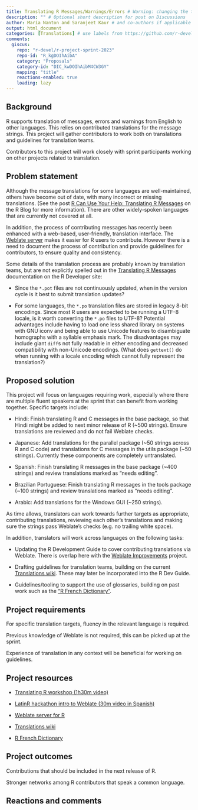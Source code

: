 ```yaml
---
title: Translating R Messages/Warnings/Errors # Warning: changing the title may create a new Discussions thread!
description: "" # Optional short description for post on Discussions
author: María Nanton and Saranjeet Kaur # and co-authors if applicable
output: html_document
categories: [Translations] # use labels from https://github.com/r-devel/r-project-sprint-2023/labels
comments:
  giscus: 
    repo: "r-devel/r-project-sprint-2023"
    repo-id: "R_kgDOIhAibA"
    category: "Proposals"
    category-id: "DIC_kwDOIhAibM4CW3GY"
    mapping: "title"
    reactions-enabled: true
    loading: lazy
---
```


```{=html}
<!-- 
This template is based on https://contributor.r-project.org/r-project-sprint-2023/projects/quartz-alpha-mask/.
The sections are provided as a guide and may not be appropriate to your proposal, feel free to skip or change sections.

Please label any R code chunks, especially those producing images.
-->
```
## Background

R supports translation of messages, errors and warnings from English to other languages. This relies on contributed translations for the message strings. This project will gather contributors to work both on translations and guidelines for translation teams.

Contributors to this project will work closely with sprint participants working on other projects related to translation.

## Problem statement

Although the message translations for some languages are well-maintained, others have become out of date, with many incorrect or missing translations. (See the post [R Can Use Your Help: Translating R Messages](https://blog.r-project.org/2022/07/25/r-can-use-your-help-translating-r-messages/index.html) on the R Blog for more information). There are other widely-spoken languages that are currently not covered at all.

In addition, the process of contributing messages has recently been enhanced with a web-based, user-friendly, translation interface. The [Weblate server](https://translate.rx.studio/projects/r-project/) makes it easier for R users to contribute. However there is a need to document the process of contribution and provide guidelines for contributors, to ensure quality and consistency.

Some details of the translation process are probably known by translation teams, but are not explicitly spelled out in the [Translating R Messages](https://developer.r-project.org/Translations30.html) documentation on the R Developer site:

- Since the `*.pot` files are not continuously updated, when in the version cycle is it best to submit translation updates?

- For some languages, the `*.po` translation files are stored in legacy 8-bit encodings. Since most R users are expected to be running a UTF-8 locale, is it worth converting the `*.po` files to UTF-8? Potential advantages include having to load one less shared library on systems with GNU iconv and being able to use Unicode features to disambiguate homographs with a syllable emphasis mark. The disadvantages may include giant `diff`s not fully readable in either encoding and decreased compatibility with non-Unicode encodings. (What does `gettext()` do when running with a locale encoding which cannot fully represent the translation?)

## Proposed solution

This project will focus on languages requiring work, especially where there are multiple fluent speakers at the sprint that can benefit from working together. Specific targets include:

-   Hindi: Finish translating R and C messages in the base package, so that Hindi might be added to next minor release of R (\~500 strings). Ensure translations are reviewed and do not fail Weblate checks.

-   Japanese: Add translations for the parallel package (\~50 strings across R and C code) and translations for C messages in the utils package (\~50 strings). Currently these components are completely untranslated.

-   Spanish: Finish translating R messages in the base package (\~400 strings) and review translations marked as "needs editing".

-   Brazilian Portuguese: Finish translating R messages in the tools package (\~100 strings) and review translations marked as "needs editing".

-   Arabic: Add translations for the Windows GUI (\~250 strings).

As time allows, translators can work towards further targets as appropriate, contributing translations, reviewing each other's translations and making sure the strings pass Weblate's checks (e.g. no trailing white space).

In addition, translators will work across languages on the following tasks:

-   Updating the R Development Guide to cover contributing translations via Weblate. There is overlap here with the [Weblate Improvements](https://contributor.r-project.org/r-project-sprint-2023/projects/weblate-improvements/) project.

-   Drafting guidelines for translation teams, building on the current [Translations wiki](https://github.com/r-devel/translations/wiki/Conventions-for-translations). These may later be incorporated into the R Dev Guide.

-   Guidelines/tooling to support the use of glossaries, building on past work such as the ["R French Dictionary"](https://github.com/phgrosjean/rfrench/blob/main/RFrenchDictionary.txt).

## Project requirements

For specific translation targets, fluency in the relevant language is required.

Previous knowledge of Weblate is not required, this can be picked up at the sprint.

Experience of translation in any context will be beneficial for working on guidelines.

## Project resources

-   [Translating R workshop (1h30m video)](https://contributor.r-project.org/tutorials/translating-r-to-your-language/)

-   [LatinR hackathon intro to Weblate (30m video in Spanish)](https://contributor.r-project.org/demos/latinr-hackathon/)

-   [Weblate server for R](https://translate.rx.studio/projects/r-project/)

-   [Translations wiki](https://github.com/r-devel/translations/wiki/Conventions-for-translations)

-   [R French Dictionary](https://github.com/phgrosjean/rfrench/blob/main/RFrenchDictionary.txt)

## Project outcomes

Contributions that should be included in the next release of R.

Stronger networks among R contributors that speak a common language.

## Reactions and comments

```{=html}
<!-- 
Please leave the Reactions and comments section
- a Giscus comment box will be automatically added here 
-->
```
